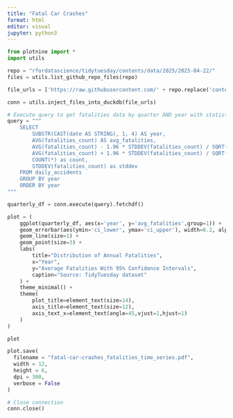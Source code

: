 ```yaml
---
title: "Fatal Car Crashes"
format: html
editor: visual
jupyter: python3
---
```


```python
from plotnine import *
import utils

repo = "rfordatascience/tidytuesday/contents/data/2025/2025-04-22/"
files = utils.list_github_repo_files(repo)

file_urls = ['https://raw.githubusercontent.com/' + repo.replace('contents/', 'main/') + f for f in files if f.endswith('.csv')]

conn = utils.inject_files_into_duckdb(file_urls)  
```

```python
# Execute query to get fatalities data by quarter AND year with statistics for confidence intervals
query = """
    SELECT
        SUBSTR(CAST(date AS STRING), 1, 4) AS year,
        AVG(fatalities_count) AS avg_fatalities,
        AVG(fatalities_count) - 1.96 * STDDEV(fatalities_count) / SQRT(COUNT(*)) AS ci_lower,
        AVG(fatalities_count) + 1.96 * STDDEV(fatalities_count) / SQRT(COUNT(*)) AS ci_upper,
        COUNT(*) as count,
        STDDEV(fatalities_count) as stddev
    FROM daily_accidents
    GROUP BY year
    ORDER BY year
"""

quarterly_df = conn.execute(query).fetchdf()

```

```python
plot = (
    ggplot(quarterly_df, aes(x='year', y='avg_fatalities',group=1)) +
    geom_errorbar(aes(ymin='ci_lower', ymax='ci_upper'), width=0.2, alpha=0.7) +
    geom_line(size=1) +
    geom_point(size=3) +
    labs(
        title="Distribution of Annual Fatalities",
        x="Year",
        y="Average Fatalities With 95% Confidence Intervals",
        caption="Source: TidyTuesday dataset"
    ) +
    theme_minimal() +
    theme(
        plot_title=element_text(size=14),
        axis_title=element_text(size=12),
        axis_text_x=element_text(angle=45,vjust=1,hjust=1)
    )
)

plot
```

```python
plot.save(
  filename = "fatal-car-crashes_fatalities_time_series.pdf", 
  width = 12,
  height = 6,
  dpi = 300,
  verbose = False
)
```

```python
# Close connection
conn.close()
```
